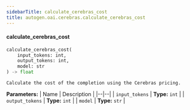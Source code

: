 ```yaml
---
sidebarTitle: calculate_cerebras_cost
title: autogen.oai.cerebras.calculate_cerebras_cost
---
```


<code class="doc-symbol doc-symbol-heading doc-symbol-function"></code>
#### calculate_cerebras_cost
<a href="#autogen.oai.cerebras..calculate_cerebras_cost" class="headerlink" title="Permanent link"></a>

```python
calculate_cerebras_cost(
    input_tokens: int,
    output_tokens: int,
    model: str
) -> float
```

    Calculate the cost of the completion using the Cerebras pricing.

<b>Parameters:</b>
| Name | Description |
|--|--|
| `input_tokens` | **Type:** `int` |
| `output_tokens` | **Type:** `int` |
| `model` | **Type:** `str` |

<br />